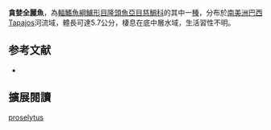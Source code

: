 {{Speciesbox
| name = 貪婪全麗魚
| status = NE
| status_system = IUCN3.1
| image = 
| image_width = 240px
| genus = Teleocichla
| species = proselytus
| authority = [[Kullander|Kullander]], 1988
| synonyms = *''Crenicichla proselytus''<br /><small>Kullander, 1988</small>
}}

'''貪婪全麗魚'''，為[[輻鰭魚綱|輻鰭魚綱]][[鱸形目|鱸形目]][[隆頭魚亞目|隆頭魚亞目]][[慈鯛科|慈鯛科]]的其中一[[種|種]]，分布於[[南美洲|南美洲]][[巴西|巴西]]Tapajos河流域，體長可達5.7公分，棲息在底中層水域，生活習性不明。
==参考文献==
*{{FishBase_species|genus=Teleocichla|species=proselytus |year=2013|month=5}}

== 擴展閱讀 ==
{{refbegin}}
{{wikispecies-inline|Teleocichla proselytus|貪婪全麗魚}}
{{refend}}
{{Taxonbar|from=Q5793090}}

[[Category:全麗魚屬|proselytus]]


{{鱸形目小作品}}